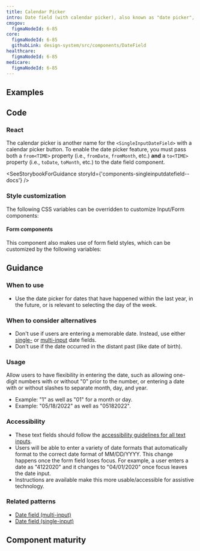 ```yaml
---
title: Calendar Picker
intro: Date field (with calendar picker), also known as "date picker", provides single date entry with a text field or selection through a visual calendar element tied to the input.
cmsgov:
  figmaNodeId: 6-85
core:
  figmaNodeId: 6-85
  githubLink: design-system/src/components/DateField
healthcare:
  figmaNodeId: 6-85
medicare:
  figmaNodeId: 6-85
---
```


## Examples

<StorybookExample
  componentName="singleInputDateField"
  storyId="components-singleinputdatefield--with-picker"
/>

## Code

### React

The calendar picker is another name for the `<SingleInputDateField>` with a calendar picker button. To enable the date picker feature, you must pass both a `from<TIME>` property (i.e., `fromDate`, `fromMonth`, etc.) **and** a `to<TIME>` property (i.e., `toDate`, `toMonth`, etc.) to the date field component.

<SeeStorybookForGuidance storyId={'components-singleinputdatefield--docs'} />

### Style customization

The following CSS variables can be overridden to customize Input/Form components:

<ComponentThemeOptions componentname="text-input" />

#### Form components

This component also makes use of form field styles, which can be customized by the following variables:

<ComponentThemeOptions componentname="form" />

## Guidance

### When to use

- Use the date picker for dates that have happened within the last year, in the future, or is relevant to selecting the day of the week.

### When to consider alternatives

- Don't use if users are entering a memorable date. Instead, use either [single-](/components/single-input-date-field/) or [multi-input](/components/multi-input-date-field/) date fields.
- Don't use if the date occurred in the distant past (like date of birth).

### Usage

Allow users to have flexibility in entering the date, such as allowing one-digit numbers with or without "0" prior to the number, or entering a date with or without slashes to separate month, day, and year.

- Example: "1" as well as "01" for a month or day.
- Example: "05/18/2022" as well as "05182022".

### Accessibility

- These text fields should follow the [accessibility guidelines for all text inputs](/components/text-field/#guidance).
- Users will be able to enter a variety of date formats that automatically format to the correct date format of MM/DD/YYYY. This change happens once the form field loses focus. For example, a user enters a date as "4122020" and it changes to "04/01/2020" once focus leaves the date input.
- Instructions are available make this more usable/accessible for assistive technology.

### Related patterns

- [Date field (multi-input)](/components/multi-input-date-field/)
- [Date field (single-input)](/components/single-input-date-field/)

## Component maturity

<MaturityChecklist
  a11yStandards={true}
  color={true}
  forcedColors={true}
  screenReaders={true}
  keyboardNavigable={true}
  storybook={true}
  responsive={true}
  spanish={true}
  completeUiKit={false}
  responsiveUiKit={false}
  tokensInCode={true}
  tokensInSketch={true}
/>
